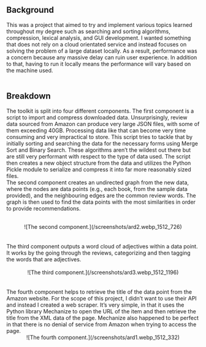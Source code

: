 
## Background
This was a project that aimed to try and implement various topics learned throughout my degree such as searching and sorting algorithms, compression, lexical analysis, and GUI development. I wanted something that does not rely on a cloud orientated service and instead focuses on solving the problem of a large dataset locally. As a result, performance was a concern because any massive delay can ruin user experience. In addition to that, having to run it locally means the performance will vary based on the machine used.
<br/>
<br/>
## Breakdown
The toolkit is split into four different components. The first component is a script to import and compress downloaded data. Unsurprisingly, review data sourced from Amazon can produce very large JSON files, with some of them exceeding 40GB. Processing data like that can become very time consuming and very impractical to store. This script tries to tackle that by initially sorting and searching the data for the necessary forms using Merge Sort and Binary Search. These algorithms aren’t the wildest out there but are still very performant with respect to the type of data used. The script then creates a new object structure from the data and utilizes the Python Pickle module to serialize and compress it into far more reasonably sized files. 
<br/>
The second component creates an undirected graph from the new data, where the nodes are data points (e.g., each book, from the sample data provided), and the neighbouring edges are the common review words. The graph is then used to find the data points with the most similarities in order to provide recommendations. 
<br/>
<br/>
<Center
    py={'1em'}>
        ![The second component.](/screenshots/ard2.webp_1512_726)
</Center>
<br/>
<br/>
The third component outputs a word cloud of adjectives within a data point. It works by the going through the reviews, categorizing and then tagging the words that are adjectives. 
<br/>
<br/>
<Center
    py={'1em'}>
        ![The third component.](/screenshots/ard3.webp_1512_1196)
</Center>
<br/>
<br/>
The fourth component helps to retrieve the title of the data point from the Amazon website. For the scope of this project, I didn’t want to use their API and instead I created a web scraper. It’s very simple, in that it uses the Python library Mechanize to open the URL of the item and then retrieve the title from the XML data of the page. Mechanize also happened to be perfect in that there is no denial of service from Amazon when trying to access the page. 
<br/>
<Center
    py={'1em'}>
        ![The fourth component.](/screenshots/ard1.webp_1512_332)
</Center>
<br/>
<br/>
